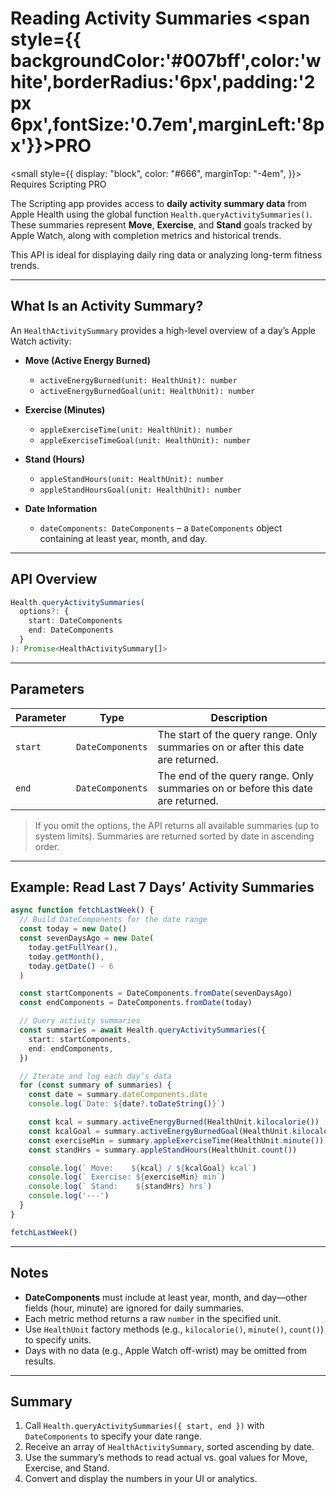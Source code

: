 # Reading Activity Summaries <span style={{ backgroundColor:'#007bff',color:'white',borderRadius:'6px',padding:'2px 6px',fontSize:'0.7em',marginLeft:'8px'}}>PRO</span>

<small
  style={{
    display: "block",
    color: "#666",
    marginTop: "-4em",
  }}>
  Requires Scripting PRO
</small>

The Scripting app provides access to **daily activity summary data** from Apple Health using the global function `Health.queryActivitySummaries()`. These summaries represent **Move**, **Exercise**, and **Stand** goals tracked by Apple Watch, along with completion metrics and historical trends.

This API is ideal for displaying daily ring data or analyzing long-term fitness trends.

---

## What Is an Activity Summary?

An `HealthActivitySummary` provides a high-level overview of a day’s Apple Watch activity:

* **Move (Active Energy Burned)**

  * `activeEnergyBurned(unit: HealthUnit): number`
  * `activeEnergyBurnedGoal(unit: HealthUnit): number`

* **Exercise (Minutes)**

  * `appleExerciseTime(unit: HealthUnit): number`
  * `appleExerciseTimeGoal(unit: HealthUnit): number`

* **Stand (Hours)**

  * `appleStandHours(unit: HealthUnit): number`
  * `appleStandHoursGoal(unit: HealthUnit): number`

* **Date Information**

  * `dateComponents: DateComponents` – a `DateComponents` object containing at least year, month, and day.

---

## API Overview

```ts
Health.queryActivitySummaries(
  options?: {
    start: DateComponents
    end: DateComponents
  }
): Promise<HealthActivitySummary[]>
```

---

## Parameters

| Parameter | Type             | Description                                                                                    |
| --------- | ---------------- | ---------------------------------------------------------------------------------------------- |
| `start`   | `DateComponents` | The start of the query range. Only summaries on or after this date are returned. |
| `end`     | `DateComponents` | The end of the query range. Only summaries on or before this date are returned.  |

> If you omit the options, the API returns all available summaries (up to system limits).
> Summaries are returned sorted by date in ascending order.

---

## Example: Read Last 7 Days’ Activity Summaries

```ts
async function fetchLastWeek() {
  // Build DateComponents for the date range
  const today = new Date()
  const sevenDaysAgo = new Date(
    today.getFullYear(),
    today.getMonth(),
    today.getDate() - 6
  )

  const startComponents = DateComponents.fromDate(sevenDaysAgo)
  const endComponents = DateComponents.fromDate(today)

  // Query activity summaries
  const summaries = await Health.queryActivitySummaries({
    start: startComponents,
    end: endComponents,
  })

  // Iterate and log each day’s data
  for (const summary of summaries) {
    const date = summary.dateComponents.date
    console.log(`Date: ${date?.toDateString()}`)

    const kcal = summary.activeEnergyBurned(HealthUnit.kilocalorie())
    const kcalGoal = summary.activeEnergyBurnedGoal(HealthUnit.kilocalorie())
    const exerciseMin = summary.appleExerciseTime(HealthUnit.minute())
    const standHrs = summary.appleStandHours(HealthUnit.count())

    console.log(` Move:    ${kcal} / ${kcalGoal} kcal`)
    console.log(` Exercise: ${exerciseMin} min`)
    console.log(` Stand:    ${standHrs} hrs`)
    console.log('---')
  }
}

fetchLastWeek()
```

---

## Notes

* **DateComponents** must include at least year, month, and day—other fields (hour, minute) are ignored for daily summaries.
* Each metric method returns a raw `number` in the specified unit.
* Use `HealthUnit` factory methods (e.g., `kilocalorie()`, `minute()`, `count()`) to specify units.
* Days with no data (e.g., Apple Watch off-wrist) may be omitted from results.

---

## Summary

1. Call `Health.queryActivitySummaries({ start, end })` with `DateComponents` to specify your date range.
2. Receive an array of `HealthActivitySummary`, sorted ascending by date.
3. Use the summary’s methods to read actual vs. goal values for Move, Exercise, and Stand.
4. Convert and display the numbers in your UI or analytics.
